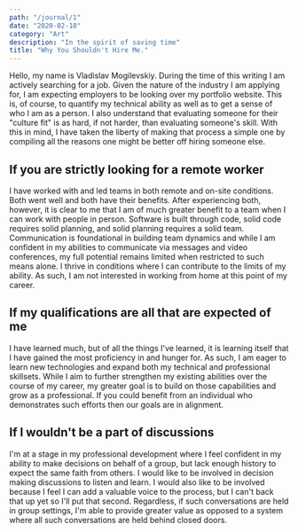 ```yaml
---
path: "/journal/1"
date: "2020-02-18"
category: "Art"
description: "In the spirit of saving time"
title: "Why You Shouldn't Hire Me."
---
```



Hello, my name is Vladislav Mogilevskiy. During the time of this writing I am actively searching for a job. Given the nature of the industry I am applying for, I am expecting employers to be looking over my portfolio website. This is, of course, to quantify my technical ability as well as to get a sense of who I am as a person. I also understand that evaluating someone for their "culture fit" is as hard, if not harder, than evaluating someone's skill. With this in mind, I have taken the liberty of making that process a simple one by compiling all the reasons one might be better off hiring someone else.  

## If you are strictly looking for a remote worker 

I have worked with and led teams in both remote and on-site conditions. Both went well and both have their benefits. After experiencing both, however, it is clear to me that I am of much greater benefit to a team when I can work with people in person. Software is built through code, solid code requires solid planning, and solid planning requires a solid team. Communication is foundational in building team dynamics and while I am confident in my abilities to communicate via messages and video conferences, my full potential remains limited when restricted to such means alone. I thrive in conditions where I can contribute to the limits of my ability. As such, I am not interested in working from home at this point of my career. 

## If my qualifications are all that are expected of me

I have learned much, but of all the things I've learned, it is learning itself that I have gained the most proficiency in and hunger for. As such, I am eager to learn new technologies and expand both my technical and professional skillsets. While I aim to further strengthen my existing abilities over the course of my career, my greater goal is to build on those capabilities and grow as a professional. If you could benefit from an individual who demonstrates such efforts then our goals are in alignment.  

## If I wouldn't be a part of discussions

I'm at a stage in my professional development where I feel confident in my ability to make decisions on behalf of a group, but lack enough history to expect the same faith from others. I would like to be involved in decision making discussions to listen and learn. I would also like to be involved because I feel I can add a valuable voice to the process, but I can't back that up yet so I'll put that second. Regardless, if such conversations are held in group settings, I'm able to provide greater value as opposed to a system where all such conversations are held behind closed doors.  